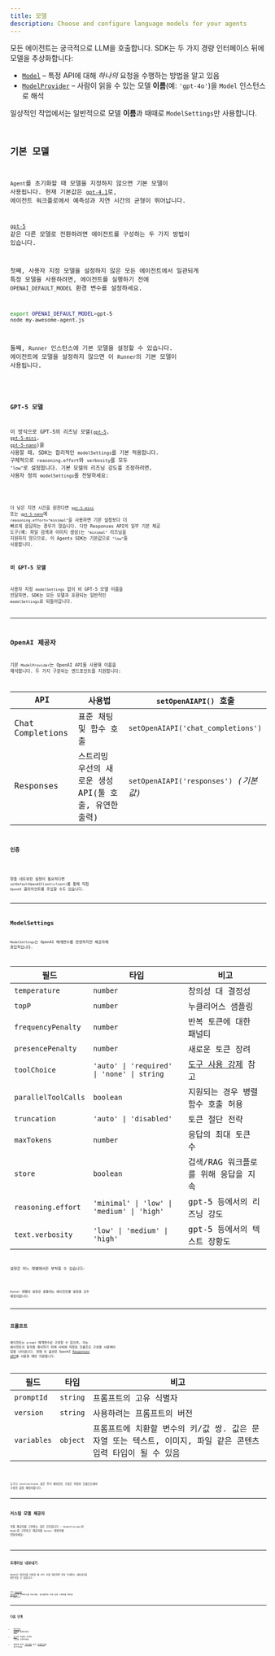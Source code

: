 ```yaml
---
title: 모델
description: Choose and configure language models for your agents
---
```



모든 에이전트는 궁극적으로 LLM을 호출합니다. SDK는 두 가지 경량 인터페이스 뒤에 모델을 추상화합니다:

- [`Model`](/openai-agents-js/openai/agents/interfaces/model) – 특정 API에 대해 _하나의_ 요청을 수행하는 방법을 알고 있음
- [`ModelProvider`](/openai-agents-js/openai/agents/interfaces/modelprovider) – 사람이 읽을 수 있는 모델 **이름**(예: `'gpt‑4o'`)을 `Model` 인스턴스로 해석

일상적인 작업에서는 일반적으로 모델 **이름**과 때때로 `ModelSettings`만 사용합니다.

<Code
  lang="typescript"
  code={agentWithModelExample}
  title="에이전트별 모델 지정"
/>

## 기본 모델

`Agent`를 초기화할 때 모델을 지정하지 않으면 기본 모델이 사용됩니다. 현재 기본값은 [`gpt-4.1`](https://platform.openai.com/docs/models/gpt-4.1)로, 에이전트 워크플로에서 예측성과 지연 시간의 균형이 뛰어납니다.

[`gpt-5`](https://platform.openai.com/docs/models/gpt-5) 같은 다른 모델로 전환하려면 에이전트를 구성하는 두 가지 방법이 있습니다.

첫째, 사용자 지정 모델을 설정하지 않은 모든 에이전트에서 일관되게 특정 모델을 사용하려면, 에이전트를 실행하기 전에 `OPENAI_DEFAULT_MODEL` 환경 변수를 설정하세요.

```bash
export OPENAI_DEFAULT_MODEL=gpt-5
node my-awesome-agent.js
```

둘째, `Runner` 인스턴스에 기본 모델을 설정할 수 있습니다. 에이전트에 모델을 설정하지 않으면 이 `Runner`의 기본 모델이 사용됩니다.

<Code
  lang="typescript"
  code={runnerWithModelExample}
  title="Runner에 기본 모델 설정"
/>

### GPT-5 모델

이 방식으로 GPT-5의 리즈닝 모델([`gpt-5`](https://platform.openai.com/docs/models/gpt-5), [`gpt-5-mini`](https://platform.openai.com/docs/models/gpt-5-mini), [`gpt-5-nano`](https://platform.openai.com/docs/models/gpt-5-nano))을 사용할 때, SDK는 합리적인 `modelSettings`를 기본 적용합니다. 구체적으로 `reasoning.effort`와 `verbosity`를 모두 `"low"`로 설정합니다. 기본 모델의 리즈닝 강도를 조정하려면, 사용자 정의 `modelSettings`를 전달하세요:

<Code
  lang="typescript"
  code={gpt5DefaultModelSettingsExample}
  title="GPT-5 기본 설정 사용자화"
/>

더 낮은 지연 시간을 원한다면 [`gpt-5-mini`](https://platform.openai.com/docs/models/gpt-5-mini) 또는 [`gpt-5-nano`](https://platform.openai.com/docs/models/gpt-5-nano)에 `reasoning.effort="minimal"`을 사용하면 기본 설정보다 더 빠르게 응답하는 경우가 많습니다. 다만 Responses API의 일부 기본 제공 도구(예: 파일 검색과 이미지 생성)는 `"minimal"` 리즈닝을 지원하지 않으므로, 이 Agents SDK는 기본값으로 `"low"`를 사용합니다.

### 비 GPT-5 모델

사용자 지정 `modelSettings` 없이 비 GPT-5 모델 이름을 전달하면, SDK는 모든 모델과 호환되는 일반적인 `modelSettings`로 되돌아갑니다.

---

## OpenAI 제공자

기본 `ModelProvider`는 OpenAI API를 사용해 이름을 해석합니다. 두 가지 구분되는 엔드포인트를 지원합니다:

| API              | 사용법                                                | `setOpenAIAPI()` 호출                  |
| ---------------- | ----------------------------------------------------- | -------------------------------------- |
| Chat Completions | 표준 채팅 및 함수 호출                                | `setOpenAIAPI('chat_completions')`     |
| Responses        | 스트리밍 우선의 새로운 생성 API(툴 호출, 유연한 출력) | `setOpenAIAPI('responses')` _(기본값)_ |

### 인증

<Code
  lang="typescript"
  code={setDefaultOpenAIKeyExample}
  title="기본 OpenAI 키 설정"
/>

맞춤 네트워킹 설정이 필요하다면 `setDefaultOpenAIClient(client)`를 통해 직접 `OpenAI` 클라이언트를 주입할 수도 있습니다.

---

## ModelSettings

`ModelSettings`는 OpenAI 매개변수를 반영하지만 제공자에 중립적입니다.

| 필드                | 타입                                       | 비고                                                                       |
| ------------------- | ------------------------------------------ | -------------------------------------------------------------------------- |
| `temperature`       | `number`                                   | 창의성 대 결정성                                                           |
| `topP`              | `number`                                   | 누클리어스 샘플링                                                          |
| `frequencyPenalty`  | `number`                                   | 반복 토큰에 대한 패널티                                                    |
| `presencePenalty`   | `number`                                   | 새로운 토큰 장려                                                           |
| `toolChoice`        | `'auto' \| 'required' \| 'none' \| string` | [도구 사용 강제](/openai-agents-js/ko/guides/agents#forcing-tool-use) 참고 |
| `parallelToolCalls` | `boolean`                                  | 지원되는 경우 병렬 함수 호출 허용                                          |
| `truncation`        | `'auto' \| 'disabled'`                     | 토큰 절단 전략                                                             |
| `maxTokens`         | `number`                                   | 응답의 최대 토큰 수                                                        |
| `store`             | `boolean`                                  | 검색/RAG 워크플로를 위해 응답을 지속                                       |
| `reasoning.effort`  | `'minimal' \| 'low' \| 'medium' \| 'high'` | gpt-5 등에서의 리즈닝 강도                                                 |
| `text.verbosity`    | `'low' \| 'medium' \| 'high'`              | gpt-5 등에서의 텍스트 장황도                                               |

설정은 어느 레벨에서든 부착할 수 있습니다:

<Code lang="typescript" code={modelSettingsExample} title="모델 설정" />

`Runner` 레벨의 설정은 충돌하는 에이전트별 설정을 모두 재정의합니다.

---

## 프롬프트

에이전트는 `prompt` 매개변수로 구성할 수 있으며, 이는 에이전트의 동작을 제어하기 위해 서버에 저장된 프롬프트 구성을 사용해야 함을 나타냅니다. 현재 이 옵션은 OpenAI [Responses API](https://platform.openai.com/docs/api-reference/responses)를 사용할 때만 지원됩니다.

| 필드        | 타입     | 비고                                                                                                        |
| ----------- | -------- | ----------------------------------------------------------------------------------------------------------- |
| `promptId`  | `string` | 프롬프트의 고유 식별자                                                                                      |
| `version`   | `string` | 사용하려는 프롬프트의 버전                                                                                  |
| `variables` | `object` | 프롬프트에 치환할 변수의 키/값 쌍. 값은 문자열 또는 텍스트, 이미지, 파일 같은 콘텐츠 입력 타입이 될 수 있음 |

<Code
  lang="typescript"
  code={promptIdExample}
  title="프롬프트를 사용하는 에이전트"
/>

도구나 instructions 같은 추가 에이전트 구성은 저장된 프롬프트에서 구성한 값을 재정의합니다.

---

## 커스텀 모델 제공자

직접 제공자를 구현하는 것은 간단합니다 – `ModelProvider`와 `Model`을 구현하고 제공자를 `Runner` 생성자에 전달하세요:

<Code
  lang="typescript"
  code={modelCustomProviderExample}
  title="최소한의 커스텀 제공자"
/>

---

## 트레이싱 내보내기

OpenAI 제공자를 사용할 때 API 키를 제공하면 자동 트레이스 내보내기를 옵트인할 수 있습니다:

<Code
  lang="typescript"
  code={setTracingExportApiKeyExample}
  title="트레이싱 내보내기"
/>

이는 [OpenAI 대시보드](https://platform.openai.com/traces)로 트레이스를 전송하며, 워크플로의 전체 실행 그래프를 확인할 수 있습니다.

---

## 다음 단계

- [에이전트 실행](/openai-agents-js/ko/guides/running-agents)을 살펴보세요
- [도구](/openai-agents-js/ko/guides/tools)로 모델에 강력한 기능을 부여하세요
- 필요에 따라 [가드레일](/openai-agents-js/ko/guides/guardrails) 또는 [트레이싱](/openai-agents-js/ko/guides/tracing)을 추가하세요
